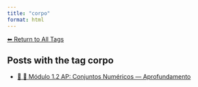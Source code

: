 ```yaml
---
title: "corpo"
format: html
---
```


[⬅ Return to All Tags](../tags.qmd)

## Posts with the tag **corpo**

- [🧠 🔢 Módulo 1.2 AP: Conjuntos Numéricos — Aprofundamento](/posts/cursos/matematica/calculo/modulo-1/1.2-conjuntos-ap.html)
